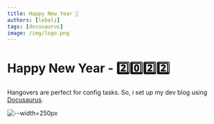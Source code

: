 ```yaml
---
title: Happy New Year 🥳
authors: [lebalz]
tags: [docusaurus]
image: /img/logo.png
---
```


# Happy New Year - 2️⃣0️⃣2️⃣2️⃣


Hangovers are perfect for config tasks. So, i set up my dev blog using [Docusaurus](https://docusaurus.io).

![--width=250px](/img/logo.png)